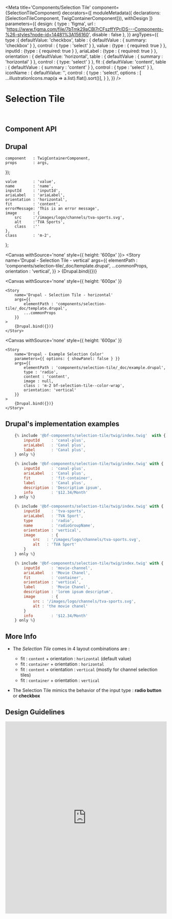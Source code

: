 

<Meta
    title='Components/Selection Tile'
    component={SelectionTileComponent}
    decorators={[
        moduleMetadata({ declarations: [SelectionTileComponent, TwigContainerComponent]}),
        withDesign
    ]}
    parameters={{
        design: {
            type    : 'figma',
            url     : 'https://www.figma.com/file/7bTmk29aCBl7rCFszffYPr/DS---Components-%26-styles?node-id=14481%3A156160',
            disable : false
        },
    }}
    argTypes={{
        type        :{
            defaultValue: 'checkbox',
            table       : { defaultValue : { summary: 'checkbox' } },
            control     : { type : 'select' }
        },
        value       : {type : { required: true } },
        inputId     : {type : { required: true } },
        ariaLabel   : {type : { required: true } },
        orientation : {
            defaultValue: 'horizontal',
            table       : { defaultValue : { summary : 'horizontal' } },
            control     : { type: 'select' }
        },
        fit         :{
            defaultValue: 'content',
            table       : { defaultValue : { summary : 'content' } },
            control     : { type : 'select' }
        },
        iconName    : {
            defaultValue: '',
            control     : {
                type    : 'select',
                options : [ ...illustrationIcons.map(a => a.list).flat().sort()],
            }
        },
    }}
/>

# Selection Tile

<br/>


## Component API

<ArgsTable of={SelectionTileComponent} />


## Drupal

    component   : TwigContainerComponent,
    props       : args,
});

    value       : 'value',
    name        : 'name',
    inputId     : 'inputId',
    ariaLabel   : 'ariaLabel',
    orientation : 'horizontal',
    fit         : 'content',
    errorMessage: 'This is an error message',
    image       : {
        src     :'/images/logo/channels/tva-sports.svg',
        alt     :'TVA Sports',
        class   :''
    },
    class       : 'm-2',
};


<Canvas
    withSource='none'
    style={{ height: '600px' }}>
    <Story
        name='Drupal - Selection Tile - vertical'
        args={{
            elementPath : 'components/selection-tile/_doc/template.drupal',
            ...commonProps,
            orientation : 'vertical',
        }}
    >
        {Drupal.bind({})}
    </Story>
</Canvas>


<Canvas
    withSource='none'
    style={{ height: '600px' }}
>
    <Story
        name='Drupal - Selection Tile - horizontal'
        args={{
            elementPath : 'components/selection-tile/_doc/template.drupal',
            ...commonProps
        }}
    >
        {Drupal.bind({})}
    </Story>
</Canvas>

<Canvas
    withSource='none'
    style={{ height: '600px' }}
>
    <Story
        name='Drupal - Example Selection Color'
        parameters={{ options: { showPanel: false } }}
        args={{
            elementPath : 'components/selection-tile/_doc/example.drupal',
            type : 'radio',
            content : 'content',
            image : null,
            class : 'm-2 bf-selection-tile--color-wrap',
            orientation: 'vertical'
        }}
    >
        {Drupal.bind({})}
    </Story>
</Canvas>


## Drupal's implementation examples

```jsx
    {% include '@bf-components/selection-tile/twig/index.twig'  with {
        inputId     : 'canal-plus',
        ariaLabel   : 'Canal plus',
        label       : 'Canal plus',
    } only %}

    {% include '@bf-components/selection-tile/twig/index.twig' with {
        inputId     : 'canal-plus',
        ariaLabel   : 'Canal plus',
        fit         : 'fit-container',
        label       : 'Canal plus',
        description : 'Descriptium ipsum',
        info        : '$12.34/Month'
    } only %}

    {% include '@bf-components/selection-tile/twig/index.twig' with {
        inputId     : 'tva-sports',
        ariaLabel   : 'TVA Sport',
        type        : 'radio',
        name        : 'radioGroupName',
        orientation : 'vertical',
        image       : {
            src   : '/images/logo/channels/tva-sports.svg',
            alt   : 'TVA Sport'
        }
    } only %}

    {% include '@bf-components/selection-tile/twig/index.twig' with {
        inputId     : 'movie-channel',
        ariaLabel   : 'Movie Chanel',
        fit         : 'container',
        orientation : 'vertical',
        label       : 'Movie Chanel',
        description : 'lorem ipsum descriptum',
        image       : {
            src : '/images/logo/channels/tva-sports.svg',
            alt : 'the movie chanel'
        }
        info        : '$12.34/Month'
    } only %}
```

## More Info

<!-- TODO mettre à jour si on transforme fit en bolean (genre fitContainer)-->
- The *Selection Tile* comes in 4 layout combinations are :
    - fit : `content`   + orientation : `horizontal` (default value)
    - fit : `container` + orientation : `horizontal`
    - fit : `content`   + orientation : `vertical` (mostly for channel selection tiles)
    - fit : `container` + orientation : `vertical`

- The Selection Tile mimics the behavior of the input type : **radio button** or **checkbox**

## Design Guidelines

<iframe width='100%' height='600' src='https://www.figma.com/embed?embed_host=share&url=https%3A%2F%2Fwww.figma.com%2Ffile%2F7bTmk29aCBl7rCFszffYPr%2FDS---Components-%2526-styles%3Fnode-id%3D14481%253A156160&chrome=DOCUMENTATION' frameBorder='0' allowFullScreen></iframe>
